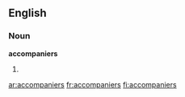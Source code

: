 ==English==

===Noun===
'''accompaniers'''

# {{plural of|[[accompanier]]}}

[[ar:accompaniers]]
[[fr:accompaniers]]
[[fi:accompaniers]]